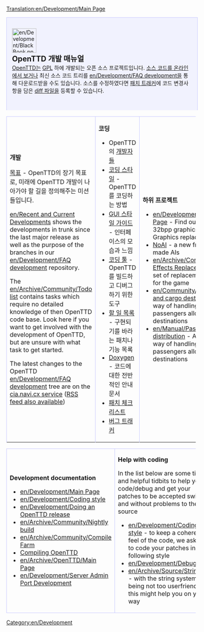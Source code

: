 [[Translation:en/Development/Main Page]]



<div style="background-color: #f1f2fe; border: 1px solid #c7c8fe; margin:0; padding: 1em 1em 2em 1em; text-align:left; border-bottom: none;">
[[File:en/Development/BlackBook.png|64px|left]]
<strong style="font-size:1.4em; display:block">OpenTTD 개발 매뉴얼</strong>
[[ko/Manual/Main Page|OpenTTD]]는 [http://www.gnu.org/copyleft/gpl.html GPL] 하에 개발되는 오픈 소스 프로젝트입니다. [http://svn.openttd.org/ 소스 코드를 온라인에서 보거나] 최신 소스 코드 트리를 [[en/Development/FAQ development]]을 통해 다운로드받을 수도 있습니다. 소스를 수정하였다면 [http://bugs.openttd.org 패치 트래커]에 코드 변경사항을 담은 [[en/Development/FAQ development#how-do-i-make-a-diff-file-to-share-my-changes-with-other-coders|diff 파일]]을 등록할 수 있습니다.<br />
</div>

{| cellspacing="3" class="mainpagetable" cellpadding="10px" style="margin:0;"
|- valign="top"
|width="33%" style="border: 1px solid #c7c8fe; border-bottom: none;"|
<font size="3">'''개발'''</font> <!-----------------------Development--------->

[[ko/목표|목표]] - OpenTTD의 장기 목표로, 미래에 OpenTTD 개발이 나아가야 할 길을 정의해주는 미션들입니다.

[[en/Recent and Current Developments]] shows the developments in trunk since the last major release as well as the purpose of the branches in our [[en/Development/FAQ development]] repository.

The [[en/Archive/Community/Todo list]] contains tasks which require no detailed knowledge of then OpenTTD code base.
Look here if you want to get involved with the development of OpenTTD, but are unsure with what task to get started.

The latest changes to the OpenTTD [[en/Development/FAQ development]] tree are on the [http://cia.navi.cx/stats/project/OpenTTD cia.navi.cx service] ([http://cia.navi.cx/stats/project/OpenTTD/.rss?ver=2&medium=unquoted&limit=15 RSS feed also available])

|width="33%" style="border: 1px solid #c7c8fe; border-bottom: none;"|
<font size="3">'''코딩'''</font>  <!-----------------------Coding--------->

*OpenTTD의 [[ko/Archive/Community/개발자|개발자]]들
*[[en/Development/Coding style|코딩 스타일]] - OpenTTD를 코딩하는 방법
*[[en/Development/GUI Style Guide|GUI 스타일 가이드]] - 인터페이스의 모습과 느낌
*[[en/Coding Tools|코딩 툴]] - OpenTTD를 빌드하고 디버그하기 위한 도구
*[[en/Archive/Community/Todo list|할 일 목록]] - 구현되기를 바라는 패치나 기능 목록
*[http://docs.openttd.org Doxygen] - 코드에 대한 전반적인 안내 문서
*[[en/Archive/Community/Patch Checklist|패치 체크리스트]]
*[http://bugs.openttd.org/ 버그 트래커]

|width="33%" style="border: 1px solid #c7c8fe; border-bottom: none;"|
<font size="3">'''하위 프로젝트'''</font> <!-----------------------Subprojects--------->

*[[en/Development/NewGRF/Main Page]] - Find out everything about 32bpp graphics, newGrfs, Graphics replacement etc.
*[[en/Development/Script/Main Page|NoAI]] - a new framework for user-made AIs
*[[en/Archive/Community/Sound Effects Replacement]] - Creating a set of replacement sound effects for the game
*[[en/Community/Patches/Passenger and cargo destinations]] - A new way of handling cargo and passengers allowing specific destinations
*[[en/Manual/Passenger and cargo distribution]] - A new and better way of handling cargo and passengers allowing specific destinations
|}  <!------------- 3th part ------------->
{| cellspacing="3" class="mainpagetable" cellpadding="10px" style="background-color: #E7EBFF; border: 1px solid #c7c8fe; margin:0; border-top:none; padding:0; margin-bottom:2em"
|- valign="top"
|width="33%" style="border: 1px solid #c7c8fe;"|
<font size="3">'''Development documentation'''</font>  <!---------Development documentation--------->

*[[en/Development/Main Page]]
*[[en/Development/Coding style]]
*[[en/Development/Doing an OpenTTD release]]
*[[en/Archive/Community/Nightly build]]
*[[en/Archive/Community/Compile Farm]]
*[[:Category:en/Development/Compiling OpenTTD|Compiling OpenTTD]]
*[[en/Archive/OpenTTD/Main Page]]
*[[en/Development/Server Admin Port Development]]

|width="33%" style="border: 1px solid #c7c8fe;"|
<font size="3">'''Help with coding'''</font>  <!------------- Help with coding ------------->

In the list below are some tips, and helpful tidbits to help you code/debug and get your patches to be accepted swiftly and without problems to the source
*[[en/Development/Coding style]] - to keep a coherent feel of the code, we ask you to code your patches in the following style
*[[en/Development/Debugging]]
*[[en/Archive/Source/Strings]] - with the string system being not too userfriendly, this might help you on your way

|width="33%" style="border: 1px solid #c7c8fe;"|
<font size="3">'''Miscellaneous'''</font>  <!------------- Miscellaneous ------------->

* [http://www.openttd.org OpenTTD website]
* [http://www.tt-forums.net/viewforum.php?f=55 OpenTTD forum]
* [http://cia.vc/stats/project/OpenTTD CIA Stats]
* [[en/Archive/Community/Todo list]]
* List of [[en/Archive/Community/Requested features|other patches]] (check also [http://www.tt-forums.net/viewforum.php?f=33 dev section of forums])
* [[en/Rejected features List|Rejected features]]
* [[en/Miscellaneous suggestions]]
* [[en/Archive/Community/List of patches]]
|}


[[Category:en/Development]]